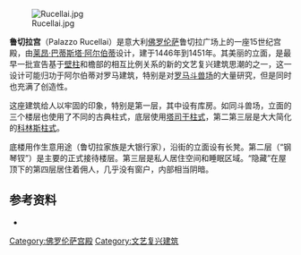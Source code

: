 [[File:Rucellai.jpg|thumb]]

'''鲁切拉宫'''（Palazzo Rucellai）是意大利[[佛罗伦萨|佛罗伦萨]]鲁切拉广场上的一座15世纪宫殿，由[[莱昂·巴蒂斯塔·阿尔伯蒂|莱昂·巴蒂斯塔·阿尔伯蒂]]设计，建于1446年到1451年。其美丽的立面，是最早一批宣告基于[[壁柱|壁柱]]和檐部的相互比例关系的新的文艺复兴建筑思潮的之一，这一设计可能归功于阿尔伯蒂对罗马建筑，特别是对[[罗马斗兽场|罗马斗兽场]]的大量研究，但是同时也充满了创造性。

这座建筑给人以牢固的印象，特别是第一层，其中设有库房。如同斗兽场，立面的三个楼层也使用了不同的古典柱式，底层使用[[塔司干柱式|塔司干柱式]]，第二第三层是大大简化的[[科林斯柱式|科林斯柱式]]。

底楼用作生意用途（鲁切拉家族是大银行家），沿街的立面设有长凳。第二层（“钢琴钗”）是主要的正式接待楼层。第三层是私人居住空间和睡眠区域。“隐藏”在屋顶下的第四层居住着佣人，几乎没有窗户，内部相当阴暗。

== 参考资料 ==
{{Reflist}}
* {{cite book|title=Great Architecture of the World|first=John Julius |last=Norwich|page= 150}}

{{佛罗伦萨地标}}
{{Coord|43|46|16.60|N|11|15|58.55|E|type:landmark|display=title}}

[[Category:佛罗伦萨宫殿|Category:佛罗伦萨宫殿]]
[[Category:文艺复兴建筑|Category:文艺复兴建筑]]